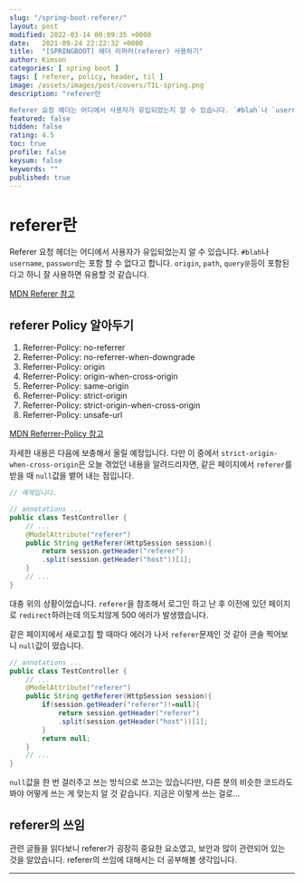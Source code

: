 ```yaml
---
slug: "/spring-boot-referer/"
layout: post
modified: 2022-03-14 00:09:35 +0000
date:   2021-09-24 22:22:32 +0000
title:  "[SPRINGBOOT] 헤더 리퍼러(referer) 사용하기"
author: Kimson
categories: [ spring boot ]
tags: [ referer, policy, header, til ]
image: /assets/images/post/covers/TIL-spring.png
description: "referer란

Referer 요청 헤더는 어디에서 사용자가 유입되었는지 알 수 있습니다. `#blah`나 `username`, `password`는 포함 할 수 없다고 합니다. `origin`, `path`, `query문`등이 포함된다고 하니 잘 사용하면 유용할 것 같습니다."
featured: false
hidden: false
rating: 4.5
toc: true
profile: false
keysum: false
keywords: ""
published: true
---
```


# referer란

Referer 요청 헤더는 어디에서 사용자가 유입되었는지 알 수 있습니다. `#blah`나 `username`, `password`는 포함 할 수 없다고 합니다. `origin`, `path`, `query문`등이 포함된다고 하니 잘 사용하면 유용할 것 같습니다.

[MDN Referer 참고](https://developer.mozilla.org/ko/docs/Web/HTTP/Headers/Referer)

## referer Policy 알아두기

1. Referrer-Policy: no-referrer
2. Referrer-Policy: no-referrer-when-downgrade
3. Referrer-Policy: origin
4. Referrer-Policy: origin-when-cross-origin
5. Referrer-Policy: same-origin
6. Referrer-Policy: strict-origin
7. Referrer-Policy: strict-origin-when-cross-origin
8. Referrer-Policy: unsafe-url

[MDN Referrer-Policy 참고](https://developer.mozilla.org/en-US/docs/Web/HTTP/Headers/Referrer-Policy)

자세한 내용은 다음에 보충해서 올릴 예정입니다. 다만 이 중에서 `strict-origin-when-cross-origin`은 오늘 겪었던 내용을 알려드리자면, 같은 페이지에서 `referer`를 받을 때 `null`값을 뱉어 내는 점입니다.

```java
// 예제입니다.

// annotations ...
public class TestController {
	// ...
	@ModelAttribute("referer")
	public String getReferer(HttpSession session){
		return session.getHeader("referer")
		.split(session.getHeader("host"))[1];
	}
	// ...
}
```

대충 위의 상황이었습니다. `referer`을 참조해서 로그인 하고 난 후 이전에 있던 페이지로 `redirect`하려는데 의도치않게 500 에러가 발생했습니다.

같은 페이지에서 새로고침 할 때마다 에러가 나서 `referer`문제인 것 같아 콘솔 찍어보니 `null`값이 떴습니다.

```java
// annotations ...
public class TestController {
	// ...
	@ModelAttribute("referer")
	public String getReferer(HttpSession session){
		if(session.getHeader("referer")!=null){
			return session.getHeader("referer")
			.split(session.getHeader("host"))[1];
		}
		return null;
	}
	// ...
}
```

`null`값을 한 번 걸러주고 쓰는 방식으로 쓰고는 있습니다만, 다른 분의 비슷한 코드라도 봐야 어떻게 쓰는 게 맞는지 알 것 같습니다. 지금은 이렇게 쓰는 걸로...

## referer의 쓰임

관련 글들을 읽다보니 referer가 굉장히 중요한 요소였고, 보안과 많이 관련되어 있는 것을 알았습니다. referer의 쓰임에 대해서는 더 공부해볼 생각입니다.

-----